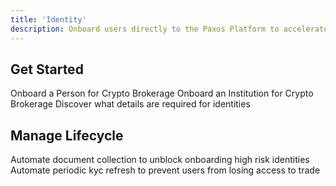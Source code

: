 ```yaml
---
title: 'Identity'
description: Onboard users directly to the Paxos Platform to accelerate speed to market and outsource your compliance needs.
---
```


## Get Started

<CardGroup cols={2}>
    <Card
        href="/identity/person-crypto-brokerage"
        title="Quickstart Persons"
    >
        Onboard a Person for Crypto Brokerage
    </Card>
    <Card
        href="/identity/institution-crypto-brokerage"
        title="Quickstart Institution"
    >
        Onboard an Institution for Crypto Brokerage
    </Card>
    <Card
        href="/identity/required-details"
        title="Required Details"
    >
        Discover what details are required for identities
    </Card>
</CardGroup>

## Manage Lifecycle

<CardGroup cols={2}>
    <Card
        href="/identity/kyc-refresh"
        title="Automate Enhanced Due Diligence"
    >
        Automate document collection to unblock onboarding high risk identities
    </Card>
    <Card
        href="/identity/kyc-refresh"
        title="Automate Periodic KYC Refresh"
    >
        Automate periodic kyc refresh to prevent users from losing access to trade
    </Card>
</CardGroup>

[webhooks]: /webhooks/index.mdx
[reference]: /api-reference/Events
[edd]: /identity/edd.mdx
[kycrefresh]: /identity/kyc-refresh.mdx
[events]: /api-reference/Events
